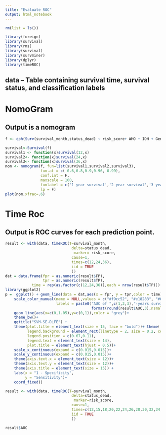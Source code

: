 ---
title: "Evaluate ROC"
output: html_notebook
---

```{r}
rm(list = ls())
```

```{r}
library(foreign)
library(survival)
library(rms)
library(survival)
library(survminer)
library(dplyr)
library(timeROC)
```

## data -- Table containing survival time, survival status, and classification labels


# NomoGram
## Output is a nomogram
```{r}
f <- cph(Surv(survival_month,status_dead) ~ risk_score+ WHO + IDH + Gender,data = data_train,x=TRUE,y=TRUE,surv = TRUE)

survival<-Survival(f)
survival1 <- function(x)survival(12,x)
survival2<- function(x)survival(24,x)
survival3<- function(x)survival(36,x)
nom <- nomogram(f, fun=list(survival1,survival2,survival3),
                fun.at = c( 0.6,0.8,0.9,0.96, 0.99),
                conf.int = F,
                maxscale = 100,
                funlabel = c('1 year survival','2 year survival','3 year survival'),
                lp = F)
plot(nom,xfrac=.6)
```


# Time Roc
## Output is ROC curves for each prediction point.
```{r}
result <- with(data, timeROC(T=survival_month,
                              delta=status_dead,
                               marker= risk_score,
                              cause=1,
                              times=c(12,24,36),
                              iid = TRUE
                              ))
dat = data.frame(fpr = as.numeric(result$FP),
                 tpr = as.numeric(result$TP),
            time = rep(as.factor(c(12,24,36)),each = nrow(result$TP)))
library(ggplot2)
p =  ggplot() + geom_line(data = dat,aes(x = fpr, y = tpr,color = time),size = 1.5) + 
    scale_color_manual(name = NULL,values = c("#f9cc52", "#e18283", "#0d898a"),
                       labels = paste0("AUC of ",c(1,2,3),"-years survival: ",
                                       format(round(result$AUC,3),nsmall = 2)))+
    geom_line(aes(x=c(0,1.05),y=c(0,1)),color = "grey")+
    theme_bw()+
    ggtitle("SVM-SE-DLFE") +
    theme(plot.title = element_text(size = 15, face = "bold"))+ theme( panel.grid = element_blank(),
          legend.background = element_rect(linetype = 2, size = 0.2, colour = "black"),
          legend.position = c(0.67,0.11),
          legend.text = element_text(size = 14),
          plot.title = element_text(hjust = 0.5))+
    scale_x_continuous(expand = c(0.015,0.015))+
    scale_y_continuous(expand = c(0.015,0.015))+
    theme(axis.text.x = element_text(size = 12))+
    theme(axis.text.y = element_text(size = 12))+
    theme(axis.title = element_text(size = 15)) +
    labs(x = "1 - Specificity",
         y = "Sensitivity")+
    coord_fixed()

```

```{r}
result <- with(data, timeROC(T=survival_month,
                              delta=status_dead,
                               marker=risk_score,
                              cause=1,
                              times=c(12,15,18,20,22,24,26,28,30,32,34, 36),
                              iid = TRUE
                              ))

result$AUC
```